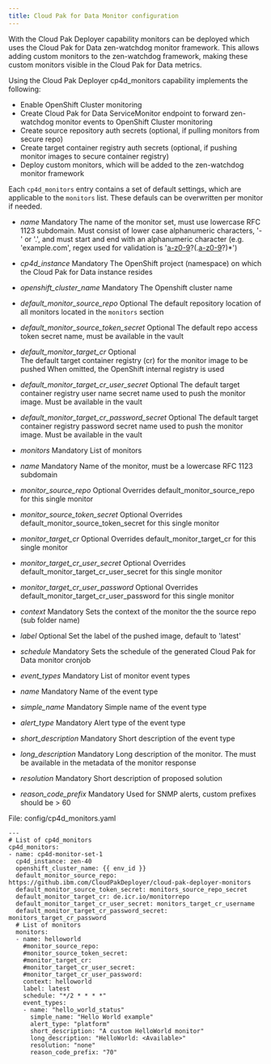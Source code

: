 ```yaml
---
title: Cloud Pak for Data Monitor configuration
---
```


With the Cloud Pak Deployer capability monitors can be deployed which uses the Cloud Pak for Data zen-watchdog monitor framework. 
This allows adding custom monitors to the zen-watchdog framework, making these custom monitors visible in the Cloud Pak for Data metrics.

Using the Cloud Pak Deployer cp4d_monitors capability implements the following:
- Enable OpenShift Cluster monitoring
- Create Cloud Pak for Data ServiceMonitor endpoint to forward zen-watchdog monitor events to OpenShift Cluster monitoring
- Create source repository auth secrets (optional, if pulling monitors from secure repo)
- Create target container registry auth secrets (optional, if pushing monitor images to secure container registry)
- Deploy custom monitors, which will be added to the zen-watchdog monitor framework

Each `cp4d_monitors` entry contains a set of default settings, which are applicable to the `monitors` list. These defauls can be overwritten per monitor if needed.
- *name*
  Mandatory
  The name of the monitor set, must use lowercase RFC 1123 subdomain.
  Must consist of lower case alphanumeric characters, '-' or '.', and must start and end with an alphanumeric character (e.g. 'example.com', regex used for validation is '[a-z0-9]([-a-z0-9]*[a-z0-9])?(\.[a-z0-9]([-a-z0-9]*[a-z0-9])?)*')
- *cp4d_instance*
  Mandatory
  The OpenShift project (namespace) on which the Cloud Pak for Data instance resides
- *openshift_cluster_name*
  Mandatory
  The Openshift cluster name
- *default_monitor_source_repo*
  Optional
  The default repository location of all monitors located in the `monitors` section
- *default_monitor_source_token_secret*
  Optional
  The default repo access token secret name, must be available in the vault
- *default_monitor_target_cr*
  Optional  
  The default target container registry (cr) for the monitor image to be pushed
  When omitted, the OpenShift internal registry is used
- *default_monitor_target_cr_user_secret*
  Optional
  The default target container registry user name secret name used to push the monitor image. Must be available in the vault
- *default_monitor_target_cr_password_secret*
  Optional
  The default target container registry password secret name used to push the monitor image. Must be available in the vault

- *monitors*
  Mandatory
  List of monitors
- *name*
  Mandatory
  Name of the monitor, must be a lowercase RFC 1123 subdomain
- *monitor_source_repo*
  Optional
  Overrides default_monitor_source_repo for this single monitor
- *monitor_source_token_secret*
  Optional
  Overrides default_monitor_source_token_secret for this single monitor
- *monitor_target_cr*
  Optional
  Overrides default_monitor_target_cr for this single monitor
- *monitor_target_cr_user_secret*
  Optional
  Overrides default_monitor_target_cr_user_secret for this single monitor
- *monitor_target_cr_user_password*
  Optional
  Overrides default_monitor_target_cr_user_password for this single monitor
- *context*
  Mandatory
  Sets the context of the monitor the the source repo (sub folder name)
- *label*
  Optional
  Set the label of the pushed image, default to 'latest'
- *schedule*
  Mandatory
  Sets the schedule of the generated Cloud Pak for Data monitor cronjob

- *event_types*
  Mandatory
  List of monitor event types
- *name*
  Mandatory
  Name of the event type
- *simple_name*
  Mandatory
  Simple name of the event type
- *alert_type*
  Mandatory
  Alert type of the event type
- *short_description*
  Mandatory
  Short description of the event type
- *long_description*
  Mandatory
  Long description of the monitor. The <item> must be available in the metadata of the monitor response
- *resolution*
  Mandatory
  Short description of proposed solution
- *reason_code_prefix*
  Mandatory
  Used for SNMP alerts, custom prefixes should be > 60
  

File: config/cp4d_monitors.yaml

```
---
# List of cp4d_monitors
cp4d_monitors:
- name: cp4d-monitor-set-1
  cp4d_instance: zen-40
  openshift_cluster_name: {{ env_id }}
  default_monitor_source_repo: https://github.ibm.com/CloudPakDeployer/cloud-pak-deployer-monitors
  default_monitor_source_token_secret: monitors_source_repo_secret
  default_monitor_target_cr: de.icr.io/monitorrepo  
  default_monitor_target_cr_user_secret: monitors_target_cr_username
  default_monitor_target_cr_password_secret: monitors_target_cr_password
  # List of monitors
  monitors:
  - name: helloworld
    #monitor_source_repo:             
    #monitor_source_token_secret:    
    #monitor_target_cr:              
    #monitor_target_cr_user_secret:  
    #monitor_target_cr_user_password:
    context: helloworld
    label: latest
    schedule: "*/2 * * * *"
    event_types:
    - name: "hello_world_status"
      simple_name: "Hello World example"
      alert_type: "platform"
      short_description: "A custom HelloWorld monitor"
      long_description: "HelloWorld: <Available>"
      resolution: "none"
      reason_code_prefix: "70"
```
